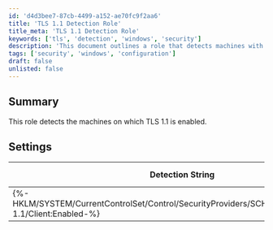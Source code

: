 ```yaml
---
id: 'd4d3bee7-87cb-4499-a152-ae70fc9f2aa6'
title: 'TLS 1.1 Detection Role'
title_meta: 'TLS 1.1 Detection Role'
keywords: ['tls', 'detection', 'windows', 'security']
description: 'This document outlines a role that detects machines with TLS 1.1 enabled, providing necessary settings and detection strings for system administrators.'
tags: ['security', 'windows', 'configuration']
draft: false
unlisted: false
---
```

## Summary

This role detects the machines on which TLS 1.1 is enabled.

## Settings

| Detection String                                                                 | Comparator | Result | Applicable OS |
|----------------------------------------------------------------------------------|------------|--------|----------------|
| \{%-HKLM/SYSTEM/CurrentControlSet/Control/SecurityProviders/SCHANNEL/Protocols/TLS 1.1/Client:Enabled-%} | Equals     | 1      | Windows        |













